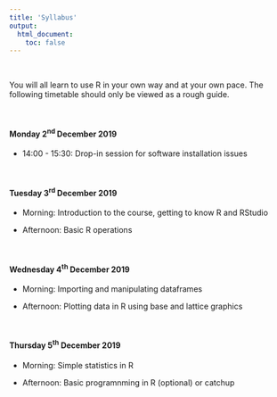 ```yaml
---
title: 'Syllabus'
output: 
  html_document:
    toc: false
---
```


<br>

You will all learn to use R in your own way and at your own pace. The following timetable should only be viewed as a rough guide.

<br>

#### Monday 2^nd^ December 2019

  - 14:00 - 15:30: Drop-in session for software installation issues 

<br>

#### Tuesday 3^rd^ December 2019 

  - Morning: Introduction to the course, getting to know R and RStudio

  - Afternoon: Basic R operations

<br>

#### Wednesday 4^th^ December 2019

  - Morning: Importing and manipulating dataframes

  - Afternoon: Plotting data in R using base and lattice graphics

<br>

#### Thursday 5^th^ December 2019

  - Morning: Simple statistics in R

  - Afternoon: Basic programnming in R (optional) or catchup